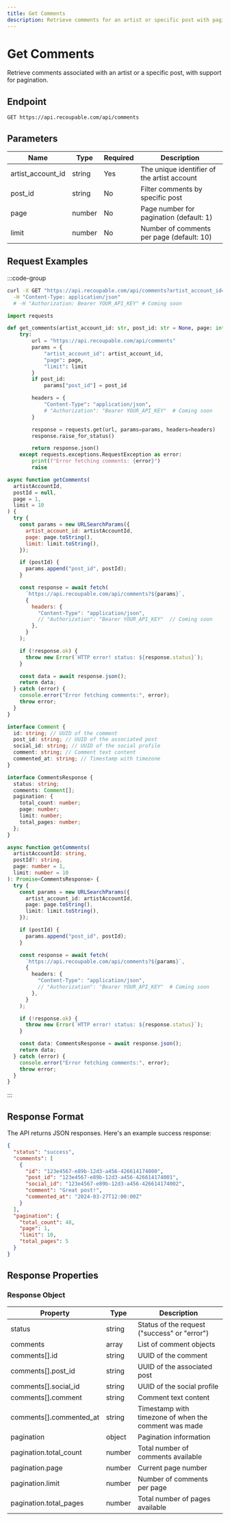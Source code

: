 ```yaml
---
title: Get Comments
description: Retrieve comments for an artist or specific post with pagination support.
---
```


# Get Comments

Retrieve comments associated with an artist or a specific post, with support for pagination.

## Endpoint

```http
GET https://api.recoupable.com/api/comments
```

## Parameters

| Name              | Type   | Required | Description                                 |
| ----------------- | ------ | -------- | ------------------------------------------- |
| artist_account_id | string | Yes      | The unique identifier of the artist account |
| post_id           | string | No       | Filter comments by specific post            |
| page              | number | No       | Page number for pagination (default: 1)     |
| limit             | number | No       | Number of comments per page (default: 10)   |

## Request Examples

:::code-group

```bash [cURL]
curl -X GET "https://api.recoupable.com/api/comments?artist_account_id=YOUR_ARTIST_ID&page=1&limit=10" \
  -H "Content-Type: application/json"
  # -H "Authorization: Bearer YOUR_API_KEY" # Coming soon
```

```python [Python]
import requests

def get_comments(artist_account_id: str, post_id: str = None, page: int = 1, limit: int = 10):
    try:
        url = "https://api.recoupable.com/api/comments"
        params = {
            "artist_account_id": artist_account_id,
            "page": page,
            "limit": limit
        }
        if post_id:
            params["post_id"] = post_id

        headers = {
            "Content-Type": "application/json",
            # "Authorization": "Bearer YOUR_API_KEY"  # Coming soon
        }

        response = requests.get(url, params=params, headers=headers)
        response.raise_for_status()

        return response.json()
    except requests.exceptions.RequestException as error:
        print(f"Error fetching comments: {error}")
        raise
```

```javascript [JavaScript]
async function getComments(
  artistAccountId,
  postId = null,
  page = 1,
  limit = 10
) {
  try {
    const params = new URLSearchParams({
      artist_account_id: artistAccountId,
      page: page.toString(),
      limit: limit.toString(),
    });

    if (postId) {
      params.append("post_id", postId);
    }

    const response = await fetch(
      `https://api.recoupable.com/api/comments?${params}`,
      {
        headers: {
          "Content-Type": "application/json",
          // "Authorization": "Bearer YOUR_API_KEY"  // Coming soon
        },
      }
    );

    if (!response.ok) {
      throw new Error(`HTTP error! status: ${response.status}`);
    }

    const data = await response.json();
    return data;
  } catch (error) {
    console.error("Error fetching comments:", error);
    throw error;
  }
}
```

```typescript [TypeScript]
interface Comment {
  id: string; // UUID of the comment
  post_id: string; // UUID of the associated post
  social_id: string; // UUID of the social profile
  comment: string; // Comment text content
  commented_at: string; // Timestamp with timezone
}

interface CommentsResponse {
  status: string;
  comments: Comment[];
  pagination: {
    total_count: number;
    page: number;
    limit: number;
    total_pages: number;
  };
}

async function getComments(
  artistAccountId: string,
  postId?: string,
  page: number = 1,
  limit: number = 10
): Promise<CommentsResponse> {
  try {
    const params = new URLSearchParams({
      artist_account_id: artistAccountId,
      page: page.toString(),
      limit: limit.toString(),
    });

    if (postId) {
      params.append("post_id", postId);
    }

    const response = await fetch(
      `https://api.recoupable.com/api/comments?${params}`,
      {
        headers: {
          "Content-Type": "application/json",
          // "Authorization": "Bearer YOUR_API_KEY"  # Coming soon
        },
      }
    );

    if (!response.ok) {
      throw new Error(`HTTP error! status: ${response.status}`);
    }

    const data: CommentsResponse = await response.json();
    return data;
  } catch (error) {
    console.error("Error fetching comments:", error);
    throw error;
  }
}
```

:::

## Response Format

The API returns JSON responses. Here's an example success response:

```json filename="Response"
{
  "status": "success",
  "comments": [
    {
      "id": "123e4567-e89b-12d3-a456-426614174000",
      "post_id": "123e4567-e89b-12d3-a456-426614174001",
      "social_id": "123e4567-e89b-12d3-a456-426614174002",
      "comment": "Great post!",
      "commented_at": "2024-03-27T12:00:00Z"
    }
  ],
  "pagination": {
    "total_count": 48,
    "page": 1,
    "limit": 10,
    "total_pages": 5
  }
}
```

## Response Properties

### Response Object

| Property                | Type   | Description                                          |
| ----------------------- | ------ | ---------------------------------------------------- |
| status                  | string | Status of the request ("success" or "error")         |
| comments                | array  | List of comment objects                              |
| comments[].id           | string | UUID of the comment                                  |
| comments[].post_id      | string | UUID of the associated post                          |
| comments[].social_id    | string | UUID of the social profile                           |
| comments[].comment      | string | Comment text content                                 |
| comments[].commented_at | string | Timestamp with timezone of when the comment was made |
| pagination              | object | Pagination information                               |
| pagination.total_count  | number | Total number of comments available                   |
| pagination.page         | number | Current page number                                  |
| pagination.limit        | number | Number of comments per page                          |
| pagination.total_pages  | number | Total number of pages available                      |
